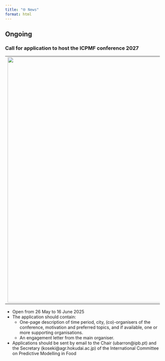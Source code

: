 ```yaml
---
title: "🌐 News"
format: html
---
```


## Ongoing

### Call for application to host the ICPMF conference 2027

|                                                        |
|--------------------------------------------------------|
| ![](images/conferences/CallOrganisingICPMF2027.png){fig-align="center" width="800px"} |


- Open from 26 May to 16 June 2025
- The application should contain:
  - One-page description of time period, city, (co)-organisers of the conference, motivation and preferred topics, and if available, one or more supporting organisations.
  - An engagement letter from the main organiser.

- Applications should be sent by email to the Chair (ubarron@ipb.pt) and the Secretary (koseki@agr.hokudai.ac.jp) of the International Committee on Predictive Modelling in Food


